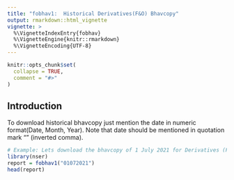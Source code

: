 ---
title: "fobhav1:  Historical Derivatives(F&O) Bhavcopy"
output: rmarkdown::html_vignette
vignette: >
  %\VignetteIndexEntry{fobhav}
  %\VignetteEngine{knitr::rmarkdown}
  %\VignetteEncoding{UTF-8}
---

```{r, include = FALSE}
knitr::opts_chunk$set(
  collapse = TRUE,
  comment = "#>"
)
```

## Introduction 

To download historical bhavcopy just mention the date in numeric format(Date, Month, Year). Note that date should be mentioned 
in quotation mark "" (inverted comma). 

```{r example}
# Example: Lets download the bhavcopy of 1 July 2021 for Derivatives (F&O). 
library(nser)
report = fobhav1("01072021")
head(report)
```
